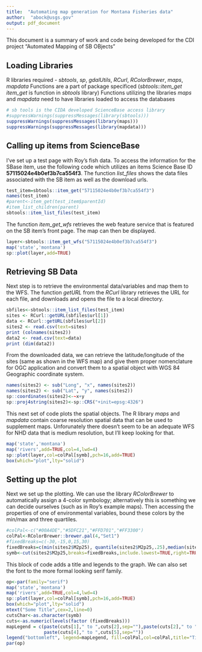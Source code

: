 ---
title:  "Automating map generation for Montana Fisheries data"
author:  "abock@usgs.gov"
output: pdf_document
---
This document is a summary of work and code being developed for the CDI project "Automated Mapping of SB OBjects"

## Loading Libraries

R libraries required - *sbtools*, *sp*, *gdalUtils*, *RCurl*, *RColorBrewer*, *maps*, *mapdata*
Functions are a part of package specificed (*sbtools::item_get*  *item_get* is function in *sbtools* library)
Functions utilizing the libraries *maps* and *mapdata* need to have libraries loaded to access the databases 

```{r}
# sb tools is the CIDA developed ScienceBase access library
#suppressWarnings(suppressMessages(library(sbtools)))
suppressWarnings(suppressMessages(library(maps)))
suppressWarnings(suppressMessages(library(mapdata)))
```

## Calling up items from ScienceBase

I've set up a test page with Roy's fish data.  To access the information for the SBase item, use the following code which utilizes an items Science Base ID **57115024e4b0ef3b7ca554f3**.  The function *list_files* shows the data files associated with the SB item as well as the download urls.

```{r }
test_item=sbtools::item_get("57115024e4b0ef3b7ca554f3")
names(test_item)
#parent<-item_get(test_item$parentId)
#item_list_children(parent)
sbtools::item_list_files(test_item)
```

The function *item_get_wfs* retrieves the web feature service that is featured on the SB item's front page.  The map can then be displayed. 

```{r }
layer<-sbtools::item_get_wfs("57115024e4b0ef3b7ca554f3")
map('state','montana')
sp::plot(layer,add=TRUE)
```

## Retrieving SB Data

Next step is to retrieve the environmental data/variables and map them to the WFS.  The function *getURL* from the *RCurl* library retrieves the URL for each file, and downloads and opens the file to a local directory.

```{r }
sbfiles<-sbtools::item_list_files(test_item)
sites <- RCurl::getURL(sbfiles$url[1])
data <- RCurl::getURL(sbfiles$url[2])
sites2 <- read.csv(text=sites)
print (colnames(sites2))
data2 <- read.csv(text=data)
print (dim(data2))
```

From the downloaded data, we can retrieve the latitude/longitude of the sites (same as shown in the WFS map) and give them proper nomenclature for OGC application and convert them to a spatial object with WGS 84 Geographic coordinate system.

```{r }
names(sites2) <- sub("Long", "x", names(sites2))
names(sites2) <- sub("Lat", "y", names(sites2))
sp::coordinates(sites2)<-~x+y
sp::proj4string(sites2)<-sp::CRS("+init=epsg:4326")
```

This next set of code plots the spatial objects.  The R library *maps* and *mapdata* contain coarse resolution spatial data that can be used to supplement maps.  Unforunately there doesn't seem to be an adequate WFS for NHD data that is medium resolution, but I'll keep looking for that.

```{r }
map('state','montana')
map('rivers',add=TRUE,col=4,lwd=4)
sp::plot(layer,col=colPal[symb],pch=16,add=TRUE)
box(which="plot",lty="solid")
```

## Setting up the plot

Next we set up the plotting.  We can use the library *RColorBrewer* to automatically assign a 4-color symbology; alternatively this is something we can decide ourselves (such as in Roy's example maps).  Then accessing the properties of one of environmental variables, bound these colors by the min/max and three quartiles.  

```{r }
#colPal<-c("#00A4DE","#5DFC21","#FFD701","#FF3300")
colPal<-RColorBrewer::brewer.pal(4,"Set1")
#fixedBreaks=c(-30,-15,0,15,30)
fixedBreaks=c(min(sites2$M2p25), quantile(sites2$M2p25,.25),median(sites2$M2p25),quantile(sites2$M2p25,.75),max(sites2$M2p25))
symb<-cut(sites2$M2p25,breaks=fixedBreaks,include.lowest=TRUE,right=TRUE)
```

This block of code adds a title and legends to the graph.  We can also set the font to the more formal looking serif family.

```{r, fig.width=8, fig.height=8}
op<-par(family="serif")
map('state','montana')
map('rivers',add=TRUE,col=4,lwd=4)
sp::plot(layer,col=colPal[symb],pch=16,add=TRUE)
box(which="plot",lty="solid")
mtext("Some Title",cex=2,line=0)
cutsChar<-as.character(symb)
cuts<-as.numeric(levels(factor (fixedBreaks)))
mapLegend = c(paste(cuts[1]," to ",cuts[2],sep=""),paste(cuts[2]," to ",cuts[3],sep=""),paste(cuts[3]," to ",cuts[4],sep=""),
              paste(cuts[4]," to ",cuts[5],sep=""))
legend("bottomleft", legend=mapLegend, fill=colPal,col=colPal,title="Title (units)",horiz=F,bty="y")
par(op)
```
